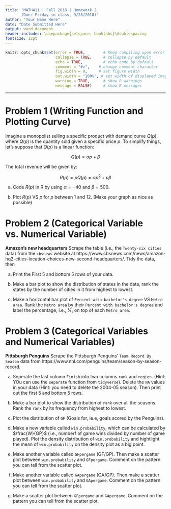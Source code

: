 ---
title: 'MATH411 | Fall 2018 | Homework 2 
       (Due: Friday in class, 9/28/2018)'
author: "Your Name Here"
date: "Date Submitted Here"
output: word_document
header-includes: \usepackage{setspace, booktabs}\doublespacing
fontsize: 12pt
---
<!--- Below are global settings for knitr. You can override any of them by adding the changes to individual chunks --->

```{r global_options, include = FALSE}
knitr::opts_chunk$set(error = TRUE,        # Keep compiling upon error
                      collapse = TRUE,     # collapse by default
                      echo = TRUE,         # echo code by default
                      comment = "#>",    # change comment character
                      fig.width = 9,     # set figure width
                      out.width = "100%", # set width of displayed images
                      warning = TRUE,      # show R warnings
                      message = FALSE)     # show R messages
```

<!--- Solution Region --->
<style>
#solution {
  background-color: #8FBC8F;
  border-style: solid;
  border-color: blue;
  margin-left: 5px;
  margin-bottom: 15px;
  padding: 5px;
}
</style>

*******************************************

# Problem 1 (Writing Function and Plotting Curve)

Imagine a monopolist selling a specific product with demand curve $Q(p)$, where $Q(p)$ is the quantity sold given a specific price $p$. To simplify things, let's suppose that $Q(p)$ is a linear function:

$$\displaystyle Q(p) = \alpha p + \beta$$

The total revenue will be given by:

$$\displaystyle R(p) = p Q(p) = \alpha p^2 + p\beta$$

(a) Code $R(p)$ in R by using $\alpha = -40$ and $\beta = 500$.

(b) Plot $R(p)$ VS $p$ for $p$ between 1 and 12. (Make your graph as nice as possible)

# Problem 2 (Categorical Variable vs. Numerical Variable)

**Amazon's new headquarters** Scrape the table (i.e., the `Twenty-six cities` data) from the `cbsnews` website at https://www.cbsnews.com/news/amazon-hq2-cities-location-choices-new-second-headquarters/. Tidy the data, then

(a) Print the First 5 and bottom 5 rows of your data.

(b) Make a bar plot to show the distribution of states in the data, rank the states by the number of cities in it from highest to lowest.

(c) Make a horizontal bar plot of `Percent with bachelor's degree` VS `Metro area`. Rank the `Metro area` by their `Percent with bachelor's degree` and label the percentage, i.e., %, on top of each `Metro area`.

# Problem 3 (Categorical Variables and Numerical Variables)

**Pittsburgh Penguins** Scrape the Pittsburgh Penguins' `Team Record By Season` data from https://www.nhl.com/penguins/team/season-by-season-record. 

(a) Seperate the last column `Finish` into two columns `rank` and `region`. (Hint: YOu can use the `separate` function from `tidyverse`). Delete the `NA` values in your data (Hint: you need to delete the 2004-05 season). Then print out the first 5 and bottom 5 rows.

(b) Make a bar plot to show the distribution of `rank` over all the seasons. Rank the `rank` by its frequency from highest to lowest.

(c) Plot the distribution of `GF` (Goals for, ie.e, goals scored by the Penguins).

(d) Make a new variable called `win.probability`, which can be calculated by $\frac{W}{GP}$ (i.e., numberf of game wins divided by number of game played). Plot the density distribution of `win.probability` and hightlight the mean of `win.probability` on the density plot as a big point.

(e) Make another variable called `GFpergame` (GF/GP). Then make a scatter plot between `win.probability` and `GFpergame`. Comment on the pattern you can tell from the scatter plot.

(f) Make another variable called `GApergame` (GA/GP). Then make a scatter plot between `win.probability` and `GApergame`. Comment on the pattern you can tell from the scatter plot.

(g) Make a scatter plot between `GFpergame` and `GApergame`. Comment on the pattern you can tell from the scatter plot.















